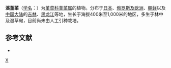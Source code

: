 {{Speciesbox
| genus = Viola
| species =  epipsiloides
| authority = A. Love & D. Love
| synonyms = 
* ''Viola epipsila'' <small>Ledeb., 1842</small>
* ''Viola repens''
}}

'''溪堇菜'''（[[学名|学名]]：{{lang|la|''Viola epipsiloides''}}）为[[堇菜科|堇菜科]][[堇菜属|堇菜属]]的植物。分布于[[日本|日本]]、[[俄罗斯及欧洲|俄罗斯及欧洲]]、[[朝鲜|朝鲜]]以及[[中国大陆|中国大陆]]的[[吉林|吉林]]、[[黑龙江|黑龙江]]等地，生长于海拔400米至1,000米的地区，多生于林中及湿草甸，目前尚未由人工引种栽培。

== 参考文献 ==
<div class="references-small">
* {{cite web| url =http://www.bioinfo.cn/db05/KmzwSpecies.php?action=view&id=23791| title =溪堇菜| work =《中国高等植物数据库全库》| publisher =中国科学院微生物研究所| author =昆明植物研究所| accessdate =2009-02-25| deadurl =yes| archiveurl =https://web.archive.org/web/20160305025737/http://www.bioinfo.cn/db05/KmzwSpecies.php?action=view&id=23791| archivedate =2016-03-05}}
</div>
{{Taxonbar|from=Q601161}}

[[Category:堇菜属|X]]


{{植物小作品}}